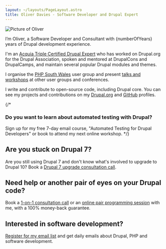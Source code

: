 ```yaml
---
layout: ~/layouts/PageLayout.astro
title: Oliver Davies - Software Developer and Drupal Expert
---
```




<div class="mb-4 w-32">
  <img src="/images/social-avatar.jpg" alt="Picture of Oliver" class="rounded-full border border-gray" />
</div>

I’m Oliver, a Software Developer and Consultant with {numberOfYears} years of Drupal development experience.

I'm an [Acquia Triple Certified Drupal Expert](https://certification.acquia.com/user/4540) who has worked on Drupal.org for the Drupal Association, spoken and mentored at DrupalCons and DrupalCamps, and maintain several popular Drupal modules and themes.

I organise the [PHP South Wales](https://www.phpsouthwales.uk) user group and present [talks and workshops](/talks) at other user groups and conferences.

I write and contribute to open-source code, including Drupal core. You can see my projects and contributions on my [Drupal.org] and [GitHub] profiles.

{/*
### Do you want to learn about automated testing with Drupal?

Sign up for my free 7-day email course, "Automated Testing for Drupal Developers" or book to attend my next online workshop.
*/}

## Are you stuck on Drupal 7?

Are you still using Drupal 7 and don't know what's involved to upgrade to Drupal 10? Book a [Drupal 7 upgrade consultation call][call].

## Need help or another pair of eyes on your Drupal code?

Book a [1-on-1 consultation call][call] or an [online pair programming session][pair] with me, with a 100% money-back guarantee.

## Interested in software development?

[Register for my email list][daily] and get daily emails about Drupal, PHP and software development.

[call]: /call
[daily]: /daily
[drupal.org]: https://drupal.org/u/opdavies
[github]: https://github.com/opdavies
[pair]: /pair

